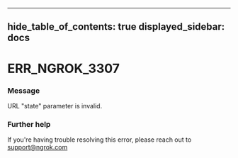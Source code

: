 

---
hide_table_of_contents: true
displayed_sidebar: docs
---


# ERR_NGROK_3307

### Message
URL "state" parameter is invalid.

<ErrorDetails />



### Further help
If you're having trouble resolving this error, please reach out to [support@ngrok.com](mailto:support@ngrok.com?subject=Help%20with%20ERR_NGROK_3307)

